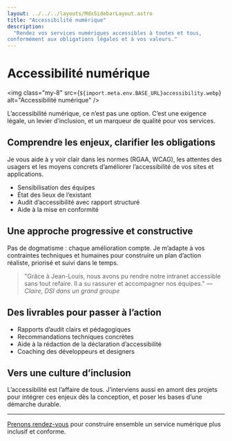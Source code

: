 ```yaml
---
layout: ../../../layouts/MdxSidebarLayout.astro
title: "Accessibilité numérique"
description:
  "Rendez vos services numériques accessibles à toutes et tous,
conformément aux obligations légales et à vos valeurs."
---
```



# Accessibilité numérique

<img
  class="my-8"
  src={`${import.meta.env.BASE_URL}accessibility.webp`}
  alt="Accessibilité numérique"
/>

L’accessibilité numérique, ce n’est pas une option. C’est une exigence légale,
un levier d’inclusion, et un marqueur de qualité pour vos services.

## Comprendre les enjeux, clarifier les obligations

Je vous aide à y voir clair dans les normes (RGAA, WCAG), les attentes des
usagers et les moyens concrets d’améliorer l’accessibilité de vos sites et
applications.

- Sensibilisation des équipes
- État des lieux de l’existant
- Audit d’accessibilité avec rapport structuré
- Aide à la mise en conformité

## Une approche progressive et constructive

Pas de dogmatisme : chaque amélioration compte. Je m’adapte à vos contraintes
techniques et humaines pour construire un plan d’action réaliste, priorisé et
suivi dans le temps.

> "Grâce à Jean-Louis, nous avons pu rendre notre intranet accessible sans tout
> refaire. Il a su rassurer et accompagner nos équipes." — _Claire, DSI dans un
> grand groupe_

## Des livrables pour passer à l’action

- Rapports d’audit clairs et pédagogiques
- Recommandations techniques concrètes
- Aide à la rédaction de la déclaration d’accessibilité
- Coaching des développeurs et designers

## Vers une culture d’inclusion

L’accessibilité est l’affaire de tous. J’interviens aussi en amont des projets
pour intégrer ces enjeux dès la conception, et poser les bases d’une démarche
durable.

---

[Prenons rendez-vous](../fr/contact) pour construire ensemble un service
numérique plus inclusif et conforme.

